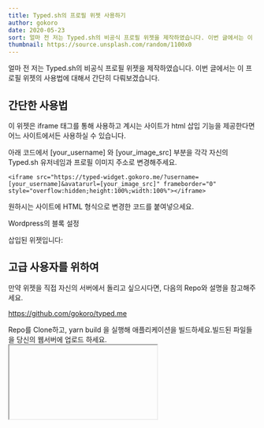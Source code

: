 ```yaml
---
title: Typed.sh의 프로필 위젯 사용하기
author: gokoro
date: 2020-05-23
sort: 얼마 전 저는 Typed.sh의 비공식 프로필 위젯을 제작하였습니다. 이번 글에서는 이 프...
thumbnail: https://source.unsplash.com/random/1100x0
---
```


얼마 전 저는 Typed.sh의 비공식 프로필 위젯을 제작하였습니다. 이번 글에서는 이 프로필 위젯의 사용법에 대해서 간단히 다뤄보겠습니다.



## 간단한 사용법

이 위젯은 iframe 태그를 통해 사용하고 계시는 사이트가 html 삽입 기능을 제공한다면 어느 사이트에서든 사용하실 수 있습니다.

아래 코드에서 [your_username] 와 [your_image_src] 부분을 각각 자신의 Typed.sh 유저네임과 프로필 이미지 주소로 변경해주세요.

```
<iframe src="https://typed-widget.gokoro.me/?username=[your_username]&avatarurl=[your_image_src]" frameborder="0" style="overflow:hidden;height:100%;width:100%"></iframe>
```

원하시는 사이트에 HTML 형식으로 변경한 코드를 붙여넣으세요.

Wordpress의 블록 설정

삽입된 위젯입니다:





## 고급 사용자를 위하여

만약 위젯을 직접 자신의 서버에서 돌리고 싶으시다면, 다음의 Repo와 설명을 참고해주세요.

https://github.com/gokoro/typed.me

Repo를 Clone하고, yarn build 을 실행해 애플리케이션을 빌드하세요.빌드된 파일들을 당신의 웹서버에 업로드 하세요.<iframe> 태그를 이용해 위젯을 원하시는 사이트에 삽입하세요. 쿼리스트링이 username: your_username, avatarurl: your_image_src 의 형식이 되야 합니다.

혹은 정적 페이지 호스팅을 위해 netlify나 vercel 같은 서비스를 사용하실 수 있습니다.

